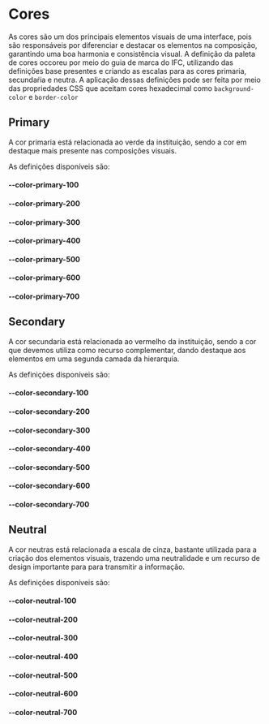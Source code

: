 
<Meta title="Tokens/Cores" />

# Cores

As cores são um dos principais elementos visuais de uma interface, pois são responsáveis por
diferenciar e destacar os elementos na composição, garantindo uma boa harmonia e consistência
visual. A definição da paleta de cores occoreu por meio do guia de marca do IFC, utilizando das
definições base presentes e criando as escalas para as cores primaria, secundaŕia e neutra. A
aplicação dessas definições pode ser feita por meio das propriedades CSS que aceitam cores
hexadecimal como `background-color` e `border-color`

## Primary

A cor primaria está relacionada ao verde da instituição, sendo a cor em destaque mais presente
nas composições visuais.

As definições disponíveis são:

#### --color-primary-100

<ColorDocs color="--color-primary-100" />

#### --color-primary-200

<ColorDocs color="--color-primary-200" />

#### --color-primary-300

<ColorDocs color="--color-primary-300" />

#### --color-primary-400

<ColorDocs color="--color-primary-400" />

#### --color-primary-500

<ColorDocs color="--color-primary-500" />

#### --color-primary-600

<ColorDocs color="--color-primary-600" />

#### --color-primary-700

<ColorDocs color="--color-primary-700" />

## Secondary

A cor secundaria está relacionada ao vermelho da instituição, sendo a cor que devemos utiliza
como recurso complementar, dando destaque aos elementos em uma segunda camada da hierarquia.

As definições disponíveis são:

#### --color-secondary-100

<ColorDocs color="--color-secondary-100" />

#### --color-secondary-200

<ColorDocs color="--color-secondary-200" />

#### --color-secondary-300

<ColorDocs color="--color-secondary-300" />

#### --color-secondary-400

<ColorDocs color="--color-secondary-400" />

#### --color-secondary-500

<ColorDocs color="--color-secondary-500" />

#### --color-secondary-600

<ColorDocs color="--color-secondary-600" />

#### --color-secondary-700

<ColorDocs color="--color-secondary-700" />

## Neutral

A cor neutras está relacionada a escala de cinza, bastante utilizada para a criação dos
elementos visuais, trazendo uma neutralidade e um recurso de design importante para para
transmitir a informação.

As definições disponíveis são:

#### --color-neutral-100

<ColorDocs color="--color-neutral-100" />

#### --color-neutral-200

<ColorDocs color="--color-neutral-200" />

#### --color-neutral-300

<ColorDocs color="--color-neutral-300" />

#### --color-neutral-400

<ColorDocs color="--color-neutral-400" />

#### --color-neutral-500

<ColorDocs color="--color-neutral-500" />

#### --color-neutral-600

<ColorDocs color="--color-neutral-600" />

#### --color-neutral-700

<ColorDocs color="--color-neutral-700" />
